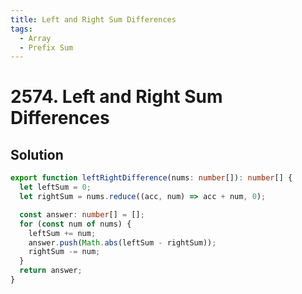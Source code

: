 ```yaml
---
title: Left and Right Sum Differences
tags:
  - Array
  - Prefix Sum
---
```


# 2574. Left and Right Sum Differences

<Badges>
  <LevelBadge level="easy" />
  <TopicBadge name="Array" slug="array" />
  <TopicBadge name="Prefix Sum" slug="prefix-sum" />
</Badges>

## Solution

```typescript filename="solution.ts" copy
export function leftRightDifference(nums: number[]): number[] {
  let leftSum = 0;
  let rightSum = nums.reduce((acc, num) => acc + num, 0);

  const answer: number[] = [];
  for (const num of nums) {
    leftSum += num;
    answer.push(Math.abs(leftSum - rightSum));
    rightSum -= num;
  }
  return answer;
}
```

<ProblemLink
  codingSite="leetcode"
  href="https://leetcode.com/problems/left-and-right-sum-differences"
  title="Left and Right Sum Differences"
/>
